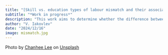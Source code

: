 ```yaml
---
title: "[Skill vs. education types of labour mismatch and their association with earnings](https://ideas.repec.org/p/zbw/hwuaef/308057.html)"
subtitle: "*Work in progress*"
description: "This work aims to determine whether the difference between skill and education-based measures of labour mismatch affects the estimates of the labour mismatch-earnings relationship as specified by Verdugo and Verdugo's (1989) version of over, required and undereducation (ORU) Mincer earnings function. The analysis employs crossectional data for 26 countries from the 1st Cycle of the OECD Survey of Adult Skills (PIAAC) conducted between 2011 and 2012. The preliminary results of the graphical analysis show that education and skill mismatch may exhibit opposite relationships with earnings at the country level. Specifically, over and under-education are found to be positively associated with median earnings, whereas over and under-skilling show a negative association. To investigate the source of the opposite correlations, an error components model is used. Additionally, the paper explores the heterogeneity in earnings and labour mismatch across a set of commonly used controls. The analysis produces mixed coefficient estimates for under and over-education but predominantly negative estimates for under and over-skilling at both individual and market levels. The market-level unobserved heterogeneity is found to be driving the coefficients away from zero. Although removing it often leads to a slight loss of magnitude, some exceptions exhibit a change of sign or loss of statistical significance. It is, thus, concluded that education and skill mismatch should be distinguished both conceptually and empirically and, if used as a proxy for each other, are unlikely to produce accurate results in the analysis of the Mincer earnings function."
author: "V. Iakovlev"
date: "2024/12/16"
image: mismatch.jpg
---
```


Photo by <a href="https://unsplash.com/@jjik_da?utm_content=creditCopyText&utm_medium=referral&utm_source=unsplash">Chanhee Lee</a> on <a href="https://unsplash.com/photos/green-and-white-nike-sneakers-CyB016UuDas?utm_content=creditCopyText&utm_medium=referral&utm_source=unsplash">Unsplash</a>